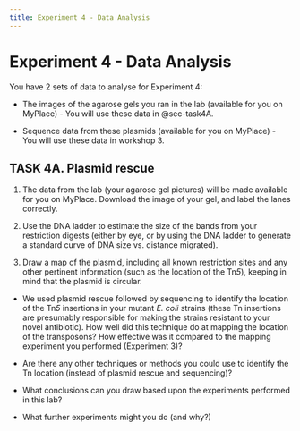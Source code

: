 ```yaml
---
title: Experiment 4 - Data Analysis
---
```


# Experiment 4 - Data Analysis {#sec-data4}

You have 2 sets of data to analyse for Experiment 4:

*	The images of the agarose gels you ran in the lab (available for you on MyPlace) - You will use these data in @sec-task4A.

*	Sequence data from these plasmids (available for you on MyPlace) - You will use these data in workshop 3.

## TASK 4A. Plasmid rescue {#sec-task4A}

1.	The data from the lab (your agarose gel pictures) will be made available for you on MyPlace. Download the image of your gel, and label the lanes correctly.

2.	Use the DNA ladder to estimate the size of the bands from your restriction digests (either by eye, or by using the DNA ladder to generate a standard curve of DNA size vs. distance migrated).

3.	Draw a map of the plasmid, including all known restriction sites and any other pertinent information (such as the location of the Tn*5*), keeping in mind that the plasmid is circular.


::: {.callout-discussion title="Experiment 4 Discussion Questions"} 

* We used plasmid rescue followed by sequencing to identify the location of the Tn*5* insertions in your mutant *E. coli* strains (these Tn insertions are presumably responsible for making the strains resistant to your novel antibiotic). How well did this technique do at mapping the location of the transposons? How effective was it compared to the mapping experiment you performed (Experiment 3)?

* Are there any other techniques or methods you could use to identify the Tn location (instead of plasmid rescue and sequencing)?

* What conclusions can you draw based upon the experiments performed in this lab?

* What further experiments might you do (and why?)

:::
